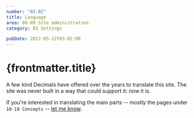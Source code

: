 ```yaml
---
number: "03.02"
title: Language
area: 00-09 Site administration
category: 03 Settings

pubDate: 2022-05-12T03:02:00
---
```


# {frontmatter.title}

A few kind Decimals have offered over the years to translate this site. The site was never built in a way that could support it: now it is.

If you're interested in translating the main parts -- mostly the pages under `10-19 Concepts` -- [let me know](/20-29-communication/21-send-and-receive/21.01-contact-me/).
